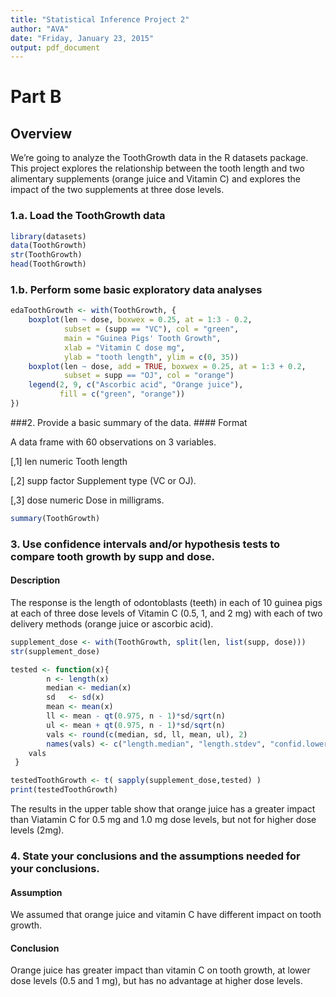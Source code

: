 ```yaml
---
title: "Statistical Inference Project 2"
author: "AVA"
date: "Friday, January 23, 2015"
output: pdf_document
---
```

# Part B
## Overview
We're going to analyze the ToothGrowth data in the R datasets package. This project explores the relationship between the tooth length and two alimentary supplements (orange juice and  Vitamin C)  and explores the impact of the two supplements at three dose levels.

### 1.a. Load the ToothGrowth data

```r
library(datasets)
data(ToothGrowth)
str(ToothGrowth)
head(ToothGrowth)
```

### 1.b. Perform some basic exploratory data analyses



```r
edaToothGrowth <- with(ToothGrowth, {
    boxplot(len ~ dose, boxwex = 0.25, at = 1:3 - 0.2,
            subset = (supp == "VC"), col = "green",
            main = "Guinea Pigs' Tooth Growth",
            xlab = "Vitamin C dose mg",
            ylab = "tooth length", ylim = c(0, 35))
    boxplot(len ~ dose, add = TRUE, boxwex = 0.25, at = 1:3 + 0.2,
            subset = supp == "OJ", col = "orange")
    legend(2, 9, c("Ascorbic acid", "Orange juice"),
           fill = c("green", "orange"))
})
```

###2. Provide a basic summary of the data.
#### Format

A data frame with 60 observations on 3 variables.

[,1]     len     numeric	 Tooth length

[,2]	 supp	 factor	         Supplement type (VC or OJ).

[,3]	 dose	 numeric	 Dose in milligrams.

```r
summary(ToothGrowth)
```

### 3. Use confidence intervals and/or hypothesis tests to compare tooth growth by supp and dose.

#### Description

The response is the length of odontoblasts (teeth) in each of 10 guinea pigs at each of three dose levels of Vitamin C (0.5, 1, and 2 mg) with each of two delivery methods (orange juice or ascorbic acid).

```r
supplement_dose <- with(ToothGrowth, split(len, list(supp, dose)))
str(supplement_dose)

tested <- function(x){
        n <- length(x)
        median <- median(x)
        sd   <- sd(x)
        mean <- mean(x)
        ll <- mean - qt(0.975, n - 1)*sd/sqrt(n)        
        ul <- mean + qt(0.975, n - 1)*sd/sqrt(n)
        vals <- round(c(median, sd, ll, mean, ul), 2)
        names(vals) <- c("length.median", "length.stdev", "confid.lower", "length.mean","confid.upper")
    vals
 }

testedToothGrowth <- t( sapply(supplement_dose,tested) )
print(testedToothGrowth)
```

The results in the upper table show that orange juice has a greater impact than Viatamin C for 0.5 mg and 1.0 mg dose levels, but not for higher dose levels (2mg). 

### 4. State your conclusions and the assumptions needed for your conclusions.

#### Assumption
We assumed that orange juice and vitamin C have different impact on tooth growth.

#### Conclusion

Orange juice has greater impact than vitamin C on tooth growth, at lower dose levels (0.5 and 1 mg), but has no advantage at higher dose levels.

